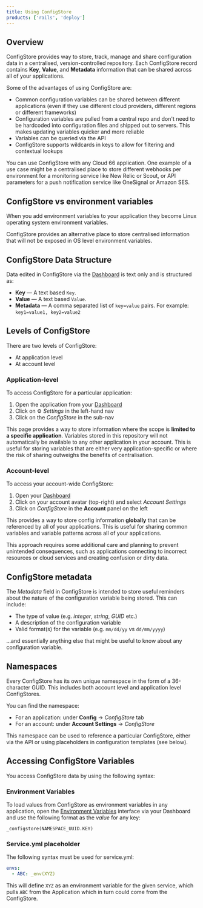 ```yaml
---
title: Using ConfigStore
products: ['rails', 'deploy']
---
```


## Overview

ConfigStore provides way to store, track, manage and share configuration data in a centralised, version-controlled repository. Each ConfigStore record contains **Key**, **Value**, and **Metadata** information that can be shared across all of your applications.

Some of the advantages of using ConfigStore are:

* Common configuration variables can be shared between different applications (even if they use different cloud providers, different regions or different frameworks)
* Configuration variables are pulled from a central repo and don't need to be hardcoded into configuration files and shipped out to servers. This makes updating variables quicker and more reliable
* Variables can be queried via the API
* ConfigStore supports wildcards in keys to allow for filtering and contextual lookups

You can use ConfigStore with any Cloud 66 application. One example of a use case might be a centralised place to store different webhooks per environment for a monitoring service like New Relic or Scout, or API parameters for a push notification service like OneSignal or Amazon SES.

## ConfigStore vs environment variables

When you add environment variables to your application they become Linux operating system environment variables.

ConfigStore provides an alternative place to store centralised information that will not be exposed in OS level environment variables.

## ConfigStore Data Structure

Data edited in ConfigStore via the [Dashboard](https://app.cloud66.com/dashboard) is text only and is structured as:

* **Key** &mdash; A text based `Key`.
* **Value** &mdash; A text based `Value`.
* **Metadata** &mdash; A comma separated list of `key=value` pairs. For example: `key1=value1, key2=value2`

## Levels of ConfigStore

There are two levels of ConfigStore:

* At application level
* At account level

### Application-level 

To access ConfigStore for a particular application:

1. Open the application from your [Dashboard](https://app.cloud66.com/dashboard)
2. Click on ⚙️ *Settings* in the left-hand nav
3. Click on the *ConfigStore* in the sub-nav

This page provides a way to store information where the scope is **limited to a specific application**. Variables stored in this repository will not automatically be available to any other application in your account. This is useful for storing variables that are either very application-specific or where the risk of sharing outweighs the benefits of centralisation.

### Account-level 

To access your account-wide ConfigStore:

1. Open your [Dashboard](https://app.cloud66.com/dashboard)
2. Click on your account avatar (top-right) and select *Account Settings*
3. Click on *ConfigStore* in the **Account** panel on the left

This provides a way to store config information **globally** that can be referenced by all of your applications. This is useful for sharing common variables and variable patterns across all of your applications. 

This approach requires some additional care and planning to prevent unintended consequences, such as applications connecting to incorrect resources or cloud services and creating confusion or dirty data. 

## ConfigStore metadata

The *Metadata* field in ConfigStore is intended to store useful reminders about the nature of the configuration variable being stored. This can include:

* The type of value (e.g. *integer*, *string*, *GUID* etc.)
* A description of the configuration variable
* Valid format(s) for the variable (e.g. `mm/dd/yy` vs `dd/mm/yyyy`)

...and essentially anything else that might be useful to know about any configuration variable.

## Namespaces

Every ConfigStore has its own unique namespace in the form of a 36-character GUID. This includes both account level and application level ConfigStores. 

You can find the namespace:

* For an application: under **Config** &rarr; *ConfigStore* tab 
* For an account: under **Account Settings** &rarr; *ConfigStore*

This namespace can be used to reference a particular ConfigStore, either via the API or using placeholders in configuration templates (see below).

## Accessing ConfigStore Variables

You access ConfigStore data by using the following syntax:

### Environment Variables

To load values from ConfigStore as environment variables in any application, open the [Environment Variables](/:product/:version?/build-and-config/env-vars) interface via your Dashboard and use the following format as the *value* for any key:

```shell
_configstore(NAMESPACE_UUID.KEY)
```

### Service.yml placeholder

The following syntax must be used for service.yml:

```yaml
envs:
  - ABC: _env(XYZ)
```

This will define `XYZ` as an environment variable for the given service, which pulls `ABC` from the Application which in turn could come from the ConfigStore.